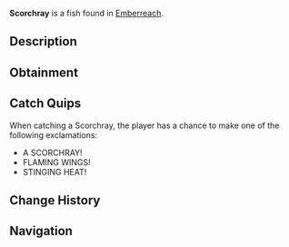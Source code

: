 {{FishInfobox
|image          = Scorchray.png
|rarity         = Legendary
|sea            = Second Sea
|location       = [[Emberreach]]
|sublocation    = 
|sources        = Fishing Rod
|radar_location = 
|prog_speed     = -47
|xp             = 600
|weather        = Rain
|time           = Night
|season         = Spring
|bait           = Shrimp
|base_weight    = 264
|base_value     = 1260
|weight_range   = 162
|base_chance    = 24
|base_resil     = 23
}}
'''Scorchray''' is a {{Rarity|Legendary}} fish found in [[Emberreach]].

== Description ==
{{Description|A broad, dark creature, its edges flickering with fiery traces.|Bestiary Entry}}

== Obtainment ==
{{Description|It sweeps through the rainy embers of night.|Bestiary Hint}}
{{Fish Availability|
Emberreach/Surrounding Ocean
|top_rods      = 
Adventurer's Rod\157462.34\317167.36;
Free Spirit Rod\113979.48\193018.24;
Great Rod of Oscar\103917.13\161718.18;
Astralhook Rod\98953.9\163613.77;
Steady Rod\94322.1\104902.13;
Long Rod\90722.07\170892.59;
Buddy Bond Rod\84566.25\172934.6;
Firefly Rod\88170.63\215925.06;
Trident Rod\78994\125140.13;
Verdant Shear Rod\76508.31\141224.53;
Blazebringer Rod\74420.12\135213.97;
No-Life Rod\53357.59\95961.17;
Ethereal Prism Rod\51765.75\93338.16;
Seraphic Rod\51522.33\95103.61;
Rod Of The Forgotten Fang\48223.61\89256.43;
Rod Of The Exalted One\48118.34\87881.02;
Challenger's Rod\48102.99\90801.06;
Rod Of The Depths\46859.05\87451.83;
Depthseeker Rod\45798.26\88556.96;
Volcanic Rod\45522.96\86951.42;
Avalanche Rod\45206.35\87522.08;
Zeus Rod\45202.74\86339.78
|recommended   = Free Spirit Rod
}}

== Catch Quips ==
When catching a Scorchray, the player has a chance to make one of the following exclamations:
* A SCORCHRAY!
* FLAMING WINGS!
* STINGING HEAT!

== Change History ==
{{Change History|{{subst:Current Version}}}}

== Navigation ==
{{Fish Navbox|Emberreach}}